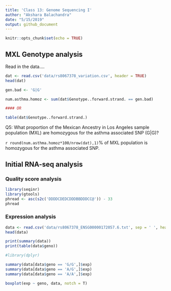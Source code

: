 ```yaml
---
title: 'Class 13: Genome Sequencing I'
author: "Akshara Balachandra"
date: "5/15/2019"
output: github_document
---
```


```r
knitr::opts_chunk$set(echo = TRUE)
```

## MXL Genotype analysis


Read in the data....
```r
dat <- read.csv('data/rs8067378_variation.csv', header = TRUE)
head(dat)
```

```r
gen.bad <- 'G|G'

num.asthma.homoz <- sum(dat$Genotype..forward.strand. == gen.bad)

#### OR

table(dat$Genotype..forward.strand.)
```

Q5: What proportion of the Mexican Ancestry in Los Angeles sample population (MXL)
are homozygous for the asthma associated SNP (G|G)?

`r round(num.asthma.homoz*100/nrow(dat),1)`% of MXL population is homozygous for the asthma associated SNP.


## Initial RNA-seq analysis

### Quality score analysis

```r
library(seqinr)
library(gtools)
phread <- asc(s2c('DDDDCDEDCDDDBBDDDCC@')) - 33
phread
```



### Expression analysis

```r
data <- read.csv('data/rs8067378_ENSG00000172057.6.txt', sep = ' ', header = TRUE)
head(data)
```

```r
print(summary(data))
print(table(data$geno))

#library(dplyr)

summary(data[data$geno == 'G/G',]$exp)
summary(data[data$geno == 'A/G',]$exp)
summary(data[data$geno == 'A/A',]$exp)

boxplot(exp ~ geno, data, notch = T)

```






















